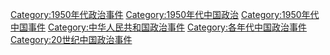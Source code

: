 [[Category:1950年代政治事件|Category:1950年代政治事件]]
[[Category:1950年代中国政治|Category:1950年代中国政治]]
[[Category:1950年代中国事件|Category:1950年代中国事件]]
[[Category:中华人民共和国政治事件|Category:中华人民共和国政治事件]]
[[Category:各年代中国政治事件|Category:各年代中国政治事件]]
[[Category:20世纪中国政治事件|Category:20世纪中国政治事件]]